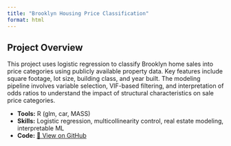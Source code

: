 ```yaml
---
title: "Brooklyn Housing Price Classification"
format: html
---
```


## Project Overview

This project uses logistic regression to classify Brooklyn home sales into price categories using publicly available property data. Key features include square footage, lot size, building class, and year built. The modeling pipeline involves variable selection, VIF-based filtering, and interpretation of odds ratios to understand the impact of structural characteristics on sale price categories.

- **Tools:** R (glm, car, MASS)
- **Skills:** Logistic regression, multicollinearity control, real estate modeling, interpretable ML
- **Code:** [🔗 View on GitHub](https://github.com/gkunish1/R-Coding/blob/main/Logistic%20Regression.R)
